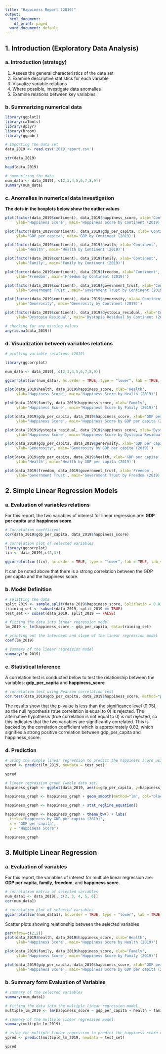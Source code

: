 ---
title: "Happiness Report (2019)"
output:
  html_document:
    df_print: paged
  word_document: default
---
## 1. Introduction (Exploratory Data Analysis)

### a. Introduction (strategy) 
1. Assess the general characteristics of the
data set
2. Examine descriptive statistics for each
variable
3. Visualize variable relations
4. Where possible, investigate data anomalies
5. Examine relations between key
variables

### b. Summarizing numerical data
```{r}
library(ggplot2)
library(caTools)
library(dplyr)
library(broom)
library(ggpubr)
```

```{r}
# Importing the data set
data_2019 <- read.csv('2019_report.csv')
```

```{r}
str(data_2019)
```

```{r}
head(data_2019)
```

```{r}
# summarizing the data
num_data <- data_2019[, c(2,3,4,5,6,7,8,9)]
summary(num_data)
```

### c. Anomalies in numerical data investigation
**The dots in the boxplots below show the outlier values**
```{r}
plot(factor(data_2019$continent), data_2019$happiness_score, xlab='Continent',
     ylab='Happiness Score', main='Happiness Score by Continent (2019)')

plot(factor(data_2019$continent), data_2019$gdp_per_capita, xlab='Continent',
     ylab='GDP per capita', main='GDP by Continent (2019)')

plot(factor(data_2019$continent), data_2019$health, xlab='Continent',
     ylab='Health', main='Health by Continent (2019)')

plot(factor(data_2019$continent), data_2019$family, xlab='Continent',
     ylab='Family', main='Family by Continent (2019)')

plot(factor(data_2019$continent), data_2019$freedom, xlab='Continent',
     ylab='Freedom', main='Freedom by Continent (2019)')

plot(factor(data_2019$continent), data_2019$government_trust, xlab='Continent',
     ylab='Government Trust', main='Government Trust by Continent (2019)')

plot(factor(data_2019$continent), data_2019$generosity, xlab='Continent',
     ylab='Generosity', main='Generosity by Continent (2019)')

plot(factor(data_2019$continent), data_2019$dystopia_residual, xlab='Continent',
     ylab='Dystopia Residual', main='Dystopia Residual by Continent (2019)')
```

```{r}
# checking for any missing values
any(is.na(data_2019))
```

### d. Visualization between variables relations
```{r}
# plotting variable relations (2019)

library(ggcorrplot)

num_data <- data_2019[, c(2,3,4,5,6,7,8,9)]

ggcorrplot(cor(num_data), hc.order = TRUE, type = "lower", lab = TRUE, lab_size = 3, method="circle", colors = c("blue", "white", "red"), outline.color = "gray", show.legend = TRUE, show.diag = FALSE, title="Correlogram of variables")

plot(data_2019$health, data_2019$happiness_score, xlab='Health', 
     ylab='Happiness Score', main='Happiness Score by Health (2019)')

plot(data_2019$family, data_2019$happiness_score, xlab='Family', 
     ylab='Happiness Score', main='Happiness Score by Family (2019)')

plot(data_2019$gdp_per_capita, data_2019$happiness_score, xlab='GDP per capita',
     ylab='Happiness Score', main='Happiness Score by GDP per capita (2019)')

plot(data_2019$dystopia_residual, data_2019$happiness_score, xlab='Dystopia Residual',
     ylab='Happiness Score', main='Happiness Score by Dystopia Residual (2019)')

plot(data_2019$gdp_per_capita, data_2019$generosity, xlab='GDP per capita',
     ylab='Generosity', main='Generosity by GDP per capita (2019)')

plot(data_2019$gdp_per_capita, data_2019$health, xlab='GDP per capita',
     ylab='Health', main='Health by GDP per capita (2019)')

plot(data_2019$freedom, data_2019$government_trust, xlab='Freedom',
     ylab='Government Trust', main='Government Trust by Freedom (2019)')
```

## 2. Simple Linear Regression Models

### a. Evaluation of variables relations
For this report, the two variables of interest for linear regression are: **GDP per capita** and **happiness score**.
```{r}
# Correlation coefficient
cor(data_2019$gdp_per_capita, data_2019$happiness_score)
```

```{r}
# correlation plot of selected variables
library(ggcorrplot)
lin <- data_2019[,c(2,3)]

ggcorrplot(cor(lin), hc.order = TRUE, type = "lower", lab = TRUE, lab_size = 3, method="circle", colors = c("blue", "white", "red"), outline.color = "gray", show.legend = TRUE, show.diag = FALSE, title="Correlogram of variables")
```
It can be noted above that there is a strong correlation between the GDP per capita and the happiness score.

### b. Model Definition

```{r}
# splitting the data
split_2019 <- sample.split(data_2019$happiness_score, SplitRatio = 0.8)
training_set <- subset(data_2019, split_2019 == TRUE)
test_set <- subset(data_2019, split_2019 == FALSE)
```

```{r}
# fitting the data into linear regression model
lm_2019 <- lm(happiness_score ~ gdp_per_capita, data=training_set)
```

```{r}
# printing out the intercept and slope of the linear regression model
coef(lm_2019)

# summary of the linear regression model
summary(lm_2019)
```

### c. Statistical Inference
A correlation test is conducted below to test the relationship between the variables: **gdp_per_capita** and **happiness_score**
```{r}
# correlation test using Pearson correlation test
cor.test(data_2019$gdp_per_capita, data_2019$happiness_score, method="pearson")
```
The results show that the p-value is less than the significance level (0.05), so the null hypothesis (true correlation is equal to 0) is rejected. The alternative hypothesis (true correlation is not equal to 0) is not rejected, so this indicates that the two variables are significantly correlated. This is backed by the correlation coefficient which is approximately 0.82, which signifies a strong positive correlation between gdp_per_capita and happiness_score.

### d. Prediction
```{r}
# using the simple linear regression to predict the happiness score using the test set
ypred <- predict(lm_2019, newdata = test_set)

ypred
```


```{r}
# linear regression graph (whole data set)
happiness_graph <- ggplot(data_2019, aes(x=gdp_per_capita, y=happiness_score)) + geom_point()

happiness_graph <- happiness_graph + geom_smooth(method="lm", col="black")

happiness_graph <- happiness_graph + stat_regline_equation()

happiness_graph <- happiness_graph + theme_bw() + labs(
  title="Happiness by GDP per capita (2019)",
  x = "GDP per capita",
  y = "Happiness Score")

happiness_graph
```

## 3. Multiple Linear Regression

### a. Evaluation of variables
For this report, the variables of interest for multiple linear regression are: **GDP per capita**, **family**, **freedom**, and **happiness score**.
```{r}
# correlation matrix of selected variables
num_data1 <- data_2019[, c(2, 3, 4, 5, 6)]
cor(num_data1)
```

```{r}
# correlation plot of selected variables
ggcorrplot(cor(num_data1), hc.order = TRUE, type = "lower", lab = TRUE, lab_size = 3, method="circle", colors = c("blue", "white", "red"), outline.color = "gray", show.legend = TRUE, show.diag = FALSE, title="Correlogram of variables")
```
Scatter plots showing relationship between the selected variables
```{r}
par(mfrow=c(2,2))
plot(data_2019$health, data_2019$happiness_score, xlab='Health', 
     ylab='Happiness Score', main='Happiness Score by Health (2019)')

plot(data_2019$family, data_2019$happiness_score, xlab='Family', 
     ylab='Happiness Score', main='Happiness Score by Family (2019)')

plot(data_2019$gdp_per_capita, data_2019$happiness_score, xlab='GDP per capita',
     ylab='Happiness Score', main='Happiness Score by GDP per capita (2019)')
```

### b. Summary form Evaluation of Variables
```{r}
# summary of the selected variables
summary(num_data1)
```

```{r}
# fitting the data into the multiple linear regression model
multiple_lm_2019 <- lm(happiness_score ~ gdp_per_capita + health + family + freedom, data = training_set)
```

```{r}
# summary of the multiple linear regression model
summary(multiple_lm_2019)
```

```{r}
# using the multiple linear regression to predict the happiness score using the test set
ypred <- predict(multiple_lm_2019, newdata = test_set)

ypred
```
